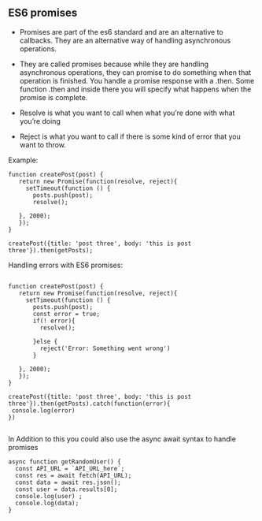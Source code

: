 ## ES6 promises 


* Promises are part of the es6 standard and are an alternative to callbacks. They are an alternative way of handling asynchronous operations. 


* They are called promises because while they are handling asynchronous operations, they can promise to do something when that operation is finished. You handle a promise response with a .then. Some function .then and inside there you will specify what happens when the promise is complete. 

* Resolve is what you want to call when what you’re done with what you’re doing 

* Reject is what you want to call if there is some kind of error that you want to throw. 

Example: 
```
function createPost(post) { 
   return new Promise(function(resolve, reject){
     setTimeout(function () {
       posts.push(post);
       resolve();
      
   }, 2000);
   });
}

createPost({title: 'post three', body: 'this is post three'}).then(getPosts);

``` 


Handling errors with ES6 promises: 
```
 
function createPost(post) { 
   return new Promise(function(resolve, reject){
     setTimeout(function () {
       posts.push(post);
       const error = true;
       if(! error){
         resolve();
 
       }else {
         reject('Error: Something went wrong')
       }
      
   }, 2000);
   });
}

createPost({title: 'post three', body: 'this is post three'}).then(getPosts).catch(function(error){
 console.log(error)
})


``` 


In Addition to this you could also use the async await syntax to handle promises 

```
async function getRandomUser() {
  const API_URL = `API_URL_here`;
  const res = await fetch(API_URL);
  const data = await res.json();
  const user = data.results[0];
  console.log(user) ; 
  console.log(data);
}